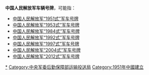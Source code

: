 '''中国人民解放军车辆号牌'''，可能指：

* [[中国人民解放军“1951式”军车号牌|中国人民解放军“1951式”军车号牌]]
* [[中国人民解放军“1953式”军车号牌|中国人民解放军“1953式”军车号牌]]
* [[中国人民解放军“1984式”军车号牌|中国人民解放军“1984式”军车号牌]]
* [[中国人民解放军“1992式”军车号牌|中国人民解放军“1992式”军车号牌]]
* [[中国人民解放军“1997式”军车号牌|中国人民解放军“1997式”军车号牌]]
* [[中国人民解放军“2004式”军车号牌|中国人民解放军“2004式”军车号牌]]
* [[中国人民解放军“2012式”军车号牌|中国人民解放军“2012式”军车号牌]]

{{disambig}}

[[Category:中国人民解放军车辆号牌|*]]
[[Category:中央军委后勤保障部运输投送局|Category:中央军委后勤保障部运输投送局]]
[[Category:1951年中國建立|Category:1951年中國建立]]